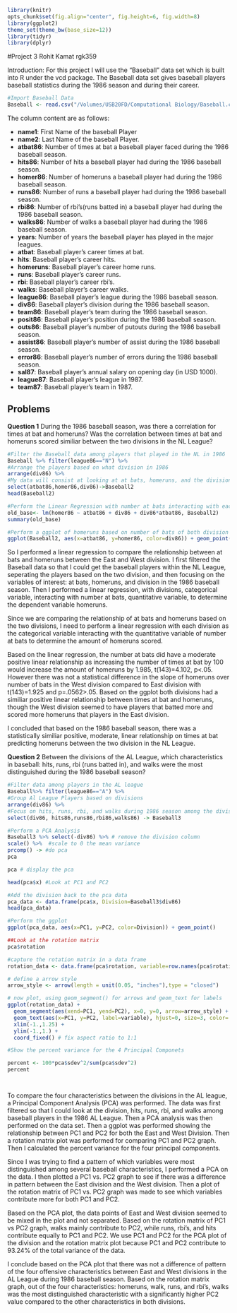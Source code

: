 
```r
library(knitr)
opts_chunk$set(fig.align="center", fig.height=6, fig.width=8)
library(ggplot2)
theme_set(theme_bw(base_size=12))
library(tidyr)
library(dplyr)

```

#Project 3
Rohit Kamat rgk359

Introduction: For this project I will use the "Baseball" data set which is built into R under the vcd package. The Baseball data set gives baseball players baseball statistics during the 1986 season and during their career.

```r
#Import Baseball Data
Baseball <- read.csv("/Volumes/USB20FD/Computational Biology/Baseball.csv")
```
The column content are as follows:

+ **name1**: First Name of the baseball Player
+ **name2**: Last Name of the baseball Player.
+ **atbat86**: Number of times at bat a baseball player faced during the 1986 baseball season.
+ **hits86**: Number of hits a baseball player had during the 1986 baseball season.
+ **homer86**: Number of homeruns a baseball player had during the 1986 baseball season.
+ **runs86**: Number of runs a baseball player had during the 1986 baseball season.
+ **rbi86**: Number of rbi's(runs batted in) a baseball player had during the 1986 baseball season.
+ **walks86**: Number of walks a baseball player had during the 1986 baseball season.
+ **years**: Number of years the baseball player has played in the major leagues.
+ **atbat**: Baseball player's career times at bat.
+ **hits**: Baseball player's career hits.
+ **homeruns**: Baseball player's career home runs.
+ **runs**: Baseball player's career runs.
+ **rbi**: Baseball player's career rbi's.
+ **walks**: Baseball player's career walks.
+ **league86**: Baseball player's league during the 1986 baseball season.
+ **div86**: Baseball player's division during the 1986 baseball season.
+ **team86**: Baseball player's team during the 1986 baseball season.
+ **posit86**: Baseball player's position during the 1986 baseball season.
+ **outs86**: Baseball player's number of putouts during the 1986 baseball season.
+ **assist86**: Baseball player's number of assist during the 1986 baseball season.
+ **error86**: Baseball player's number of errors during the 1986 baseball season.
+ **sal87**: Baseball player's annual salary on opening day (in USD 1000).
+ **league87**: Baseball player's league in 1987.
+ **team87**: Baseball player's team in 1987.

## Problems

**Question 1**
During the 1986 baseball season, was there a correlation for times at bat and homeruns? Was the correlation between times at bat and homeruns scored similiar between the two divisions in the NL League? 
```r
#Filter the Baseball data among players that played in the NL in 1986
Baseball %>% filter(league86=="N") %>%
#Arrange the players based on what division in 1986
arrange(div86) %>%
#My data will consist at looking at at bats, homeruns, and the divisions in 1986
select(atbat86,homer86,div86)->Baseball2
head(Baseball2)

#Perform the Linear Regression with number at bats interacting with each division
old_base<- lm(homer86 ~ atbat86 + div86 + div86*atbat86, Baseball2)
summary(old_base)

#Perform a ggplot of homeruns based on number of bats of both division
ggplot(Baseball2, aes(x=atbat86, y=homer86, color=div86)) + geom_point()  + xlim(0,700) + ggtitle("Times at Bat vs Homeruns in 1986 Baseball Season") + theme(plot.title = element_text(hjust = 0.5)) + xlab("Times at Bat") + ylab("Homeruns") + facet_wrap(~div86) + geom_smooth(aes(group=div86), method=lm, color='black', se=F)      


```
So I performed a linear regression to compare the relationship between at bats and homeruns between the East and West division. I first filtered the Baseball data so that I could get the baseball players within the NL League, seperating the players based on the two division, and then focusing on the variables of interest: at bats, homeruns, and division in the 1986 baseball season. Then I performed a linear regression, with divisions, categorical variable, interacting with number at bats, quantitative variable, to determine the dependent variable homeruns. 

Since we are comparing the relationship of at bats and homeruns based on the two divisions, I need to perform a linear regression with each division as the categorical variable interacting with the quantitative variable of number at bats to determine the amount of homeruns scored. 

Based on the linear regression, the number at bats did have a moderate positive linear relationship as increasing the number of times at bat by 100 would increase the amount of homeruns by 1.985, t(143)=4.102, p<.05. However there was not a statistical difference in the slope of homeruns over number of bats in the West division compared to East division with t(143)=1.925 and p=.0562>.05. Based on the ggplot both divisions had a similiar positive linear relationship between times at bat and homeruns, though the West division seemed to have players that batted more and scored more homeruns that players in the East division.

I concluded that based on the 1986 baseball season, there was a statistically similiar positive, moderate, linear relationship on times at bat predicting homeruns between the two division in the NL League.


**Question 2**
Between the divisions of the AL League, which characteristics in baseball: hits, runs, rbi (runs batted in), and walks were the most distinguished during the 1986 baseball season?

```r
#Filter data among players in the AL league
Baseball%>% filter(league86=="A") %>%
#Group Al League Players based on divisions
arrange(div86) %>%
#Focus on hits, runs, rbi, and walks during 1986 season among the divisions
select(div86, hits86,runs86,rbi86,walks86) -> Baseball3

#Perform a PCA Analysis
Baseball3 %>% select(-div86) %>% # remove the division column
scale() %>%  #scale to 0 the mean variance
prcomp() -> #do pca
pca

pca # display the pca

head(pca$x) #Look at PC1 and PC2

#Add the division back to the pca data
pca_data <- data.frame(pca$x, Division=Baseball3$div86)
head(pca_data)

#Perform the ggplot
ggplot(pca_data, aes(x=PC1, y=PC2, color=Division)) + geom_point()

##Look at the rotation matrix
pca$rotation

#capture the rotation matrix in a data frame
rotation_data <- data.frame(pca$rotation, variable=row.names(pca$rotation))

# define a arrow style
arrow_style <- arrow(length = unit(0.05, "inches"),type = "closed")

# now plot, using geom_segment() for arrows and geom_text for labels
ggplot(rotation_data) + 
  geom_segment(aes(xend=PC1, yend=PC2), x=0, y=0, arrow=arrow_style) + 
  geom_text(aes(x=PC1, y=PC2, label=variable), hjust=0, size=3, color='red') + 
  xlim(-1.,1.25) + 
  ylim(-1.,1.) +
  coord_fixed() # fix aspect ratio to 1:1

#Show the percent variance for the 4 Principal Componets

percent <- 100*pca$sdev^2/sum(pca$sdev^2)
percent




```

To compare the four characteristics between the divisions in the AL league, a Principal Component Analysis (PCA) was performed. The data was first filtered so that I could look at the division, hits, runs, rbi, and walks among baseball players in the 1986 AL League. Then a PCA analysis was then performed on the data set. Then a ggplot was performed showing the relationship between PC1 and PC2 for both the East and West Division. Then a rotation matrix plot was performed for comparing PC1 and PC2 graph. Then I calculated the percent variance for the four principal components.

Since I was trying to find a pattern of which variables were most distinguished among several baseball characteristics, I performed a PCA on the data. I then plotted a PC1 vs. PC2 graph to see if there was a difference in pattern between the East division and the West division. Then a plot of the rotation matrix of PC1 vs. PC2 graph was made to see which variables contribute more for both PC1 and PC2.

Based on the PCA plot, the data points of East and West division seemed to be mixed in the plot and not separated. Based on the rotation matrix of PC1 vs PC2 graph, walks mainly contribute to PC2, while runs, rbi's, and hits contribute equally to PC1 and PC2. We use PC1 and PC2 for the PCA plot of the division and the rotation matrix plot because PC1 and PC2 contribute to 93.24% of the total variance of the data.

I conclude based on the PCA plot that there was not a difference of pattern of the four offensive characteristics between East and West divisions in the AL League during 1986 baseball season. Based on the rotation matrix graph, out of the four characteristics: homeruns, walk, runs, and rbi's, walks was the most distinguished characteristic with a significantly higher PC2 value compared to the other characteristics in both divisions.









